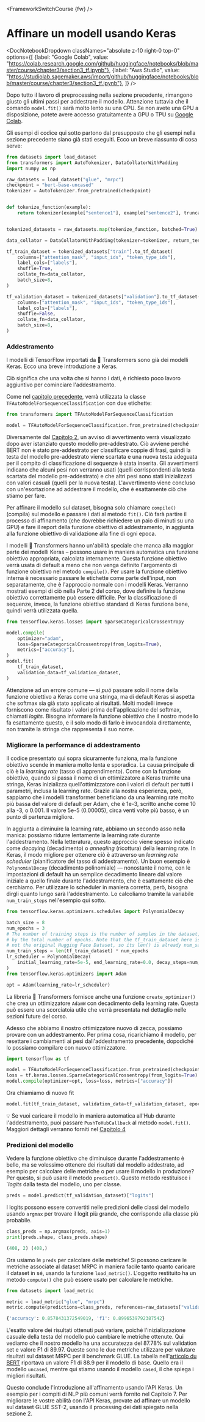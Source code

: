 <FrameworkSwitchCourse {fw} />

# Affinare un modell usando Keras

<DocNotebookDropdown
  classNames="absolute z-10 right-0 top-0"
  options={[
    {label: "Google Colab", value: "https://colab.research.google.com/github/huggingface/notebooks/blob/master/course/chapter3/section3_tf.ipynb"},
    {label: "Aws Studio", value: "https://studiolab.sagemaker.aws/import/github/huggingface/notebooks/blob/master/course/chapter3/section3_tf.ipynb"},
]} />

Dopo tutto il lavoro di preprocessing nella sezione precedente, rimangono giusto gli ultimi passi per addestrare il modello. Attenzione tuttavia che il comando `model.fit()` sarà molto lento su una CPU. Se non avete una GPU a disposizione, potete avere accesso gratuitamente a GPU o TPU su [Google Colab](https://colab.research.google.com/).

Gli esempi di codice qui sotto partono dal presupposto che gli esempi nella sezione precedente siano già stati eseguiti. Ecco un breve riassunto di cosa serve:

```py
from datasets import load_dataset
from transformers import AutoTokenizer, DataCollatorWithPadding
import numpy as np

raw_datasets = load_dataset("glue", "mrpc")
checkpoint = "bert-base-uncased"
tokenizer = AutoTokenizer.from_pretrained(checkpoint)


def tokenize_function(example):
    return tokenizer(example["sentence1"], example["sentence2"], truncation=True)


tokenized_datasets = raw_datasets.map(tokenize_function, batched=True)

data_collator = DataCollatorWithPadding(tokenizer=tokenizer, return_tensors="tf")

tf_train_dataset = tokenized_datasets["train"].to_tf_dataset(
    columns=["attention_mask", "input_ids", "token_type_ids"],
    label_cols=["labels"],
    shuffle=True,
    collate_fn=data_collator,
    batch_size=8,
)

tf_validation_dataset = tokenized_datasets["validation"].to_tf_dataset(
    columns=["attention_mask", "input_ids", "token_type_ids"],
    label_cols=["labels"],
    shuffle=False,
    collate_fn=data_collator,
    batch_size=8,
)
```

### Addestramento

I modelli di TensorFlow importati da 🤗 Transformers sono già dei modelli Keras. Ecco una breve introduzione a Keras.

<Youtube id="rnTGBy2ax1c"/>

Ciò significa che una volta che si hanno i dati, è richiesto poco lavoro aggiuntivo per cominciare l'addestramento. 

<Youtube id="AUozVp78dhk"/>

Come nel [capitolo precedente](/course/chapter2), verrà utilizzata la classe `TFAutoModelForSequenceClassification` con due etichette:

```py
from transformers import TFAutoModelForSequenceClassification

model = TFAutoModelForSequenceClassification.from_pretrained(checkpoint, num_labels=2)
```

Diversamente dal [Capitolo 2](/course/chapter2), un avviso di avvertimento verrà visualizzato dopo aver istanziato questo modello pre-addestrato. Ciò avviene perché BERT non è stato pre-addestrato per classificare coppie di frasi, quindi la testa del modello pre-addestrato viene scartata e una nuova testa adeguata per il compito di classificazione di sequenze è stata inserita. Gli avvertimenti indicano che alcuni pesi non verranno usati (quelli corrispondenti alla testa scartata del modello pre-addestrato) e che altri pesi sono stati inizializzati con valori casuali (quelli per la nuova testa). L'avvertimento viene concluso con un'esortazione ad addestrare il modello, che è esattamente ciò che stiamo per fare. 

Per affinare il modello sul dataset, bisogna solo chiamare `compile()` (compila) sul modello e passare i dati al metodo `fit()`. Ciò farà partire il processo di affinamento (che dovrebbe richiedere un paio di minuti su una GPU) e fare il report della funzione obiettivo di addestramento, in aggiunta alla funzione obiettivo di validazione alla fine di ogni epoca. 

<Tip>

I modelli 🤗 Transformers hanno un'abilità speciale che manca alla maggior parte dei modelli Keras – possono usare in maniera automatica una funzione obiettivo appropriata, calcolata internamente. Questa funzione obiettivo verrà usata di default a meno che non venga definito l'argomento di funzione obiettivo nel metodo `compile()`. Per usare la funzione obiettivo interna è necessario passare le etichette come parte dell'input, non separatamente, che è l'approccio normale con i modelli Keras. Verranno mostrati esempi di ciò nella Parte 2 del corso, dove definire la funzione obiettivo correttamente può essere difficile. Per la classificazione di sequenze, invece, la funzione obiettivo standard di Keras funziona bene, quindi verrà utilizzata quella. 

</Tip>

```py
from tensorflow.keras.losses import SparseCategoricalCrossentropy

model.compile(
    optimizer="adam",
    loss=SparseCategoricalCrossentropy(from_logits=True),
    metrics=["accuracy"],
)
model.fit(
    tf_train_dataset,
    validation_data=tf_validation_dataset,
)
```

<Tip warning={true}>

Attenzione ad un errore comune — si *può* passare solo il nome della funzione obiettivo a Keras come una stringa, ma di default Keras si aspetta che softmax sia già stato applicato ai risultati. Molti modelli invece forniscono come risultato i valori prima dell'applicazione del softmax, chiamati *logits*. Bisogna informare la funzione obiettivo che il nostro modello fa esattamente questo, e il solo modo di farlo è invocandola direttamente, non tramite la stringa che rappresenta il suo nome. 

</Tip>


### Migliorare la performance di addestramento

<Youtube id="cpzq6ESSM5c"/>

Il codice presentato qui sopra sicuramente funziona, ma la funzione obiettivo scende in maniera molto lenta e sporadica. La causa principale di ciò è la *learning rate* (tasso di apprendimento). Come con la funzione obiettivo, quando si passa il nome di un ottimizzatore a Keras tramite una stringa, Keras inizializza quell'ottimizzatore con i valori di default per tutti i parametri, inclusa la learning rate. Grazie alla nostra esperienza, però, sappiamo che i modelli transformer beneficiano da una learning rate molto più bassa del valore di default per Adam, che è 1e-3, scritto anche come 10 alla -3, o 0.001. Il valore 5e-5 (0.00005), circa venti volte più basso, è un punto di partenza migliore.

In aggiunta a diminuire la learning rate, abbiamo un secondo asso nella manica: possiamo ridurre lentamente la learning rate durante l'addestramento. Nella letteratura, questo approccio viene spesso indicato come *decaying* (decadimento) o *annealing* (ricottura) della learning rate. In Keras, il modo migliore per ottenere ciò è attraverso un *learning rate scheduler* (pianificatore del tasso di addestramento). Un buon esempio è `PolynomialDecay` (decadimento polinomiale) — nonostante il nome, con le impostazioni di default ha un semplice decadimento lineare dal valore iniziale a quello finale durante l'addestramento, che è esattamente ciò che cerchiamo. Per utilizzare lo scheduler in maniera corretta, però, bisogna dirgli quanto lungo sarà l'addestramento. Lo calcoliamo tramite la variabile `num_train_steps` nell'esempio qui sotto.

```py
from tensorflow.keras.optimizers.schedules import PolynomialDecay

batch_size = 8
num_epochs = 3
# The number of training steps is the number of samples in the dataset, divided by the batch size then multiplied
# by the total number of epochs. Note that the tf_train_dataset here is a batched tf.data.Dataset,
# not the original Hugging Face Dataset, so its len() is already num_samples // batch_size.
num_train_steps = len(tf_train_dataset) * num_epochs
lr_scheduler = PolynomialDecay(
    initial_learning_rate=5e-5, end_learning_rate=0.0, decay_steps=num_train_steps
)
from tensorflow.keras.optimizers import Adam

opt = Adam(learning_rate=lr_scheduler)
```

<Tip>

La libreria 🤗 Transformers fornisce anche una funzione `create_optimizer()` che crea un ottimizzatore `AdamW` con decadimento della learning rate. Questa può essere una scorciatoia utile che verrà presentata nel dettaglio nelle sezioni future del corso.

</Tip>

Adesso che abbiamo il nostro ottimizzatore nuovo di zecca, possiamo provare con un addestramento. Per prima cosa, ricarichiamo il modello, per resettare i cambiamenti ai pesi dall'addestramento precedente, dopodiché lo possiamo compilare con nuovo ottimizzatore.

```py
import tensorflow as tf

model = TFAutoModelForSequenceClassification.from_pretrained(checkpoint, num_labels=2)
loss = tf.keras.losses.SparseCategoricalCrossentropy(from_logits=True)
model.compile(optimizer=opt, loss=loss, metrics=["accuracy"])
```

Ora chiamiamo di nuovo fit

```py
model.fit(tf_train_dataset, validation_data=tf_validation_dataset, epochs=3)
```

<Tip>

💡 Se vuoi caricare il modello in maniera automatica all'Hub durante l'addestramento, puoi passare `PushToHubCallback` al metodo `model.fit()`. Maggiori dettagli verranno forniti nel [Capitolo 4](/course/chapter4/3)

</Tip>

### Predizioni del modello

<Youtube id="nx10eh4CoOs"/>


Vedere la funzione obiettivo che diminuisce durante l'addestramento è bello, ma se volessimo ottenere dei risultati dal modello addestrato, ad esempio per calcolare delle metriche o per usare il modello in produzione? Per questo, si può usare il metodo `predict()`. Questo metodo restituisce i `*logits* dalla testa del modello, uno per classe.

```py
preds = model.predict(tf_validation_dataset)["logits"]
```

I logits possono essere convertiti nelle predizioni delle classi del modello usando `argmax` per trovare il logit più grande, che corrisponde alla classe più probabile.

```py
class_preds = np.argmax(preds, axis=1)
print(preds.shape, class_preds.shape)
```

```python out
(408, 2) (408,)
```

Ora usiamo le `preds` per calcolare delle metriche! Si possono caricare le metriche associate al dataset MRPC in maniera facile tanto quanto caricare il dataset in sé, usando la funzione `load_metric()`. L'oggetto restituito ha un metodo `compute()` che può essere usato per calcolare le metriche.

```py
from datasets import load_metric

metric = load_metric("glue", "mrpc")
metric.compute(predictions=class_preds, references=raw_datasets["validation"]["label"])
```

```python out
{'accuracy': 0.8578431372549019, 'f1': 0.8996539792387542}
```

L'esatto valore dei risultati ottenuti può variare, poiché l'inizializzazione casuale della testa del modello può cambiare le metriche ottenute. Qui vediamo che il nostro modello ha una accuratezza del 87.78% sul validation set e valore F1 di 89.97. Queste sono le due metriche utilizzare per valutare risultati sul dataset MRPC per il benchmark GLUE. La tabella nell'[articolo du BERT](https://arxiv.org/pdf/1810.04805.pdf) riportava un valore F1 di 88.9 per il modello di base. Quello era il modello `uncased`, mentre qui stiamo usando il modello `cased`, il che spiega i migliori risultati.

Questo conclude l'introduzione all'affinamento usando l'API Keras. Un esempio per i compiti di NLP più comuni verrà fornito nel Capitolo 7. Per migliorare le vostre abilità con l'API Keras, provate ad affinare un modello sul dataset GLUE SST-2, usando il processing dei dati spiegato nella sezione 2.
